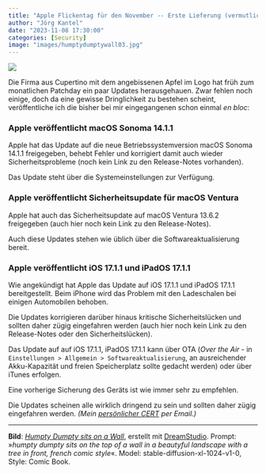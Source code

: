 ```yaml
---
title: "Apple Flickentag für den November -- Erste Lieferung (vermutlich)"
author: "Jörg Kantel"
date: "2023-11-08 17:30:00"
categories: [Security]
image: "images/humptydumptywall03.jpg"
---
```


[![](images/humptydumptywall03-b.jpg)](https://www.flickr.com/photos/schockwellenreiter/53317494472/)

Die Firma aus Cupertino mit dem angebissenen Apfel im Logo hat früh zum monatlichen Patchday ein paar Updates herausgehauen. Zwar fehlen noch einige, doch da eine gewisse Dringlichkeit zu bestehen scheint, veröffentliche ich die bisher bei mir eingegangenen schon einmal *en bloc*:

### Apple veröffentlicht macOS Sonoma 14.1.1

Apple hat das Update auf die  neue Betriebssystemversion macOS Sonoma 14.1.1 freigegeben, behebt Fehler und korrigiert damit auch wieder Sicherheitsprobleme (noch kein Link zu den Release-Notes vorhanden).

Das Update steht über die Systemeinstellungen zur Verfügung.

### Apple veröffentlicht Sicherheitsupdate für macOS Ventura

Apple hat auch das Sicherheitsupdate auf macOS Ventura 13.6.2 freigegeben (auch hier noch kein Link zu den Release-Notes).

Auch diese Updates stehen wie üblich über die Softwareaktualisierung bereit.

### Apple veröffentlicht iOS 17.1.1 und iPadOS 17.1.1

Wie angekündigt hat Apple  das Update auf iOS 17.1.1 und iPadOS 17.1.1 bereitgestellt. Beim iPhone wird das Problem mit den Ladeschalen bei einigen Automobilen behoben.

Die Updates korrigieren darüber hinaus kritische Sicherheitslücken und sollten daher zügig eingefahren werden (auch hier noch kein Link zu den Release-Notes oder den Sicherheitslücken).

Das Update auf auf iOS 17.1.1, iPadOS 17.1.1 kann über OTA (*Over the Air* - in `Einstellungen > Allgemein > Softwareaktualisierung`, an ausreichender Akku-Kapazität und freien Speicherplatz sollte gedacht werden) oder über iTunes erfolgen.

Eine vorherige Sicherung des Geräts ist wie immer sehr zu empfehlen.

Die Updates scheinen alle wirklich dringend zu sein und sollten daher zügig eingefahren werden. *(Mein [persönlicher CERT](http://www.gwdg.de/~mreiman1/) per Email.)*

---

**Bild**: *[Humpty Dumpty sits on a Wall](https://www.flickr.com/photos/schockwellenreiter/53317494472/)*, erstellt mit [DreamStudio](https://beta.dreamstudio.ai/generate). Prompt: »*humpty dumpty sits on the top of a wall in a beautyful landscape with a tree in front, french comic style*«. Model: stable-diffusion-xl-1024-v1-0, Style: Comic Book.

